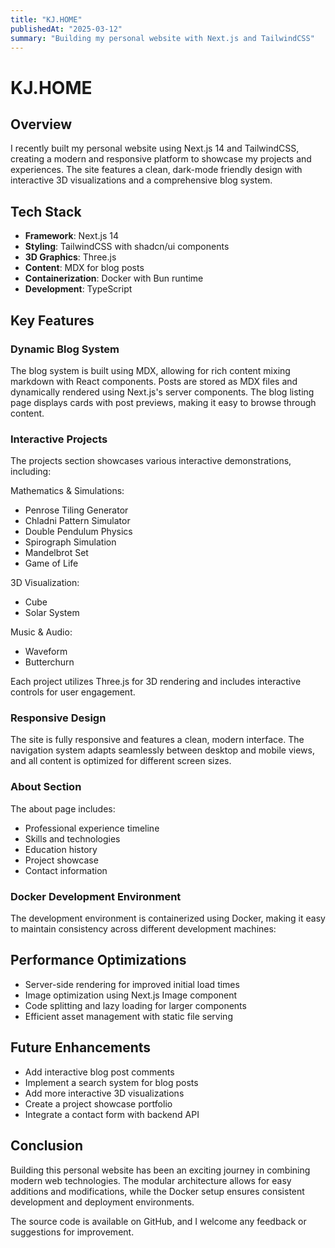 ```yaml
---
title: "KJ.HOME"
publishedAt: "2025-03-12"
summary: "Building my personal website with Next.js and TailwindCSS"
---
```


# KJ.HOME

## Overview

I recently built my personal website using Next.js 14 and TailwindCSS, creating a modern and responsive platform to showcase my projects and experiences. The site features a clean, dark-mode friendly design with interactive 3D visualizations and a comprehensive blog system.

## Tech Stack

- **Framework**: Next.js 14
- **Styling**: TailwindCSS with shadcn/ui components
- **3D Graphics**: Three.js
- **Content**: MDX for blog posts
- **Containerization**: Docker with Bun runtime
- **Development**: TypeScript

## Key Features

### Dynamic Blog System

The blog system is built using MDX, allowing for rich content mixing markdown with React components. Posts are stored as MDX files and dynamically rendered using Next.js's server components. The blog listing page displays cards with post previews, making it easy to browse through content.

### Interactive Projects

The projects section showcases various interactive demonstrations, including:

Mathematics & Simulations:
- Penrose Tiling Generator
- Chladni Pattern Simulator
- Double Pendulum Physics
- Spirograph Simulation
- Mandelbrot Set
- Game of Life

3D Visualization:
- Cube
- Solar System

Music & Audio:
- Waveform
- Butterchurn

Each project utilizes Three.js for 3D rendering and includes interactive controls for user engagement.

### Responsive Design

The site is fully responsive and features a clean, modern interface. The navigation system adapts seamlessly between desktop and mobile views, and all content is optimized for different screen sizes.

### About Section

The about page includes:

- Professional experience timeline
- Skills and technologies
- Education history
- Project showcase
- Contact information

### Docker Development Environment

The development environment is containerized using Docker, making it easy to maintain consistency across different development machines:

## Performance Optimizations

- Server-side rendering for improved initial load times
- Image optimization using Next.js Image component
- Code splitting and lazy loading for larger components
- Efficient asset management with static file serving

## Future Enhancements

- Add interactive blog post comments
- Implement a search system for blog posts
- Add more interactive 3D visualizations
- Create a project showcase portfolio
- Integrate a contact form with backend API

## Conclusion

Building this personal website has been an exciting journey in combining modern web technologies. The modular architecture allows for easy additions and modifications, while the Docker setup ensures consistent development and deployment environments.

The source code is available on GitHub, and I welcome any feedback or suggestions for improvement.
